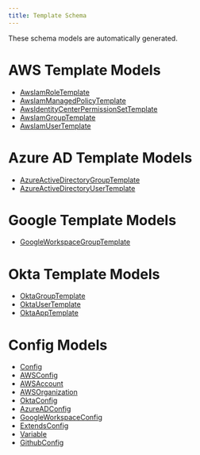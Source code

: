 ```yaml
---
title: Template Schema
---
```


These schema models are automatically generated.

# AWS Template Models
* [AwsIamRoleTemplate](./aws_iam_role_template.mdx)
* [AwsIamManagedPolicyTemplate](./aws_iam_managed_policy_template.mdx)
* [AwsIdentityCenterPermissionSetTemplate](./aws_identity_center_permission_set_template.mdx)
* [AwsIamGroupTemplate](./aws_iam_group_template.mdx)
* [AwsIamUserTemplate](./aws_iam_user_template.mdx)

# Azure AD Template Models
* [AzureActiveDirectoryGroupTemplate](./azure_active_directory_group_template.mdx)
* [AzureActiveDirectoryUserTemplate](./azure_active_directory_user_template.mdx)

# Google Template Models
* [GoogleWorkspaceGroupTemplate](./google_workspace_group_template.mdx)

# Okta Template Models
* [OktaGroupTemplate](./okta_group_template.mdx)
* [OktaUserTemplate](./okta_user_template.mdx)
* [OktaAppTemplate](./okta_app_template.mdx)

# Config Models
* [Config](./config.mdx)
* [AWSConfig](./awsconfig.mdx)
* [AWSAccount](./awsaccount.mdx)
* [AWSOrganization](./awsorganization.mdx)
* [OktaConfig](./okta_config.mdx)
* [AzureADConfig](./azure_adconfig.mdx)
* [GoogleWorkspaceConfig](./google_workspace_config.mdx)
* [ExtendsConfig](./extends_config.mdx)
* [Variable](./variable.mdx)
* [GithubConfig](./github_config.mdx)
